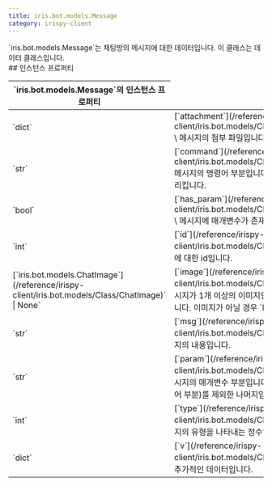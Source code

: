 ```yaml
---
title: iris.bot.models.Message
category: irispy-client
---
```


<Section>
  `iris.bot.models.Message`는 채팅방의 메시지에 대한 데이터입니다. 이 클래스는 데이터 클래스입니다.
</Section>
<Section>
  ## 인스턴스 프로퍼티

  <Table>
    <Thead>
      <Tr>
        <Th colSpan={2}>`iris.bot.models.Message`의 인스턴스 프로퍼티</Th>
      </Tr>
    </Thead>
    <Tbody>
      <Tr>
        <Td><span>`dict`</span></Td>
        <Td>
          [`attachment`](/reference/irispy-client/iris.bot.models/Class/Message/attachment) \
          메시지의 첨부 파일입니다.
        </Td>
      </Tr>
      <Tr>
        <Td><span>`str`</span></Td>
        <Td>
          [`command`](/reference/irispy-client/iris.bot.models/Class/Message/command) \
          메시지의 명령어 부분입니다. 메시지의 첫번째 단어를 가리킵니다.
        </Td>
      </Tr>
      <Tr>
        <Td><span>`bool`</span></Td>
        <Td>
          [`has_param`](/reference/irispy-client/iris.bot.models/Class/Message/has_param) \
          메시지에 매개변수가 존재하는지의 여부입니다.
        </Td>
      </Tr>
      <Tr>
        <Td><span>`int`</span></Td>
        <Td>
          [`id`](/reference/irispy-client/iris.bot.models/Class/Message/id) \
          메시지에 대한 id입니다.
        </Td>
      </Tr>
      <Tr>
        <Td><span>[`iris.bot.models.ChatImage`](/reference/irispy-client/iris.bot.models/Class/ChatImage)` | None`</span></Td>
        <Td>
          [`image`](/reference/irispy-client/iris.bot.models/Class/Message/image) \
          메시지가 1개 이상의 이미지인 경우 `ChatImage` 객체입니다. 이미지가 아닐 경우 `None`입니다.
        </Td>
      </Tr>
      <Tr>
        <Td><span>`str`</span></Td>
        <Td>
          [`msg`](/reference/irispy-client/iris.bot.models/Class/Message/msg) \
          메시지의 내용입니다.
        </Td>
      </Tr>
      <Tr>
        <Td><span>`str`</span></Td>
        <Td>
          [`param`](/reference/irispy-client/iris.bot.models/Class/Message/param) \
          메시지의 매개변수 부분입니다. 메시지의 첫번째 단어(명령어 부분)를 제외한 나머지입니다.
        </Td>
      </Tr>
      <Tr>
        <Td><span>`int`</span></Td>
        <Td>
          [`type`](/reference/irispy-client/iris.bot.models/Class/Message/type) \
          메시지의 유형을 나타내는 정수입니다.
        </Td>
      </Tr>
      <Tr>
        <Td><span>`dict`</span></Td>
        <Td>
          [`v`](/reference/irispy-client/iris.bot.models/Class/Message/v) \
          메시지의 추가적인 데이터입니다.
        </Td>
      </Tr>
    </Tbody>
  </Table>
</Section>